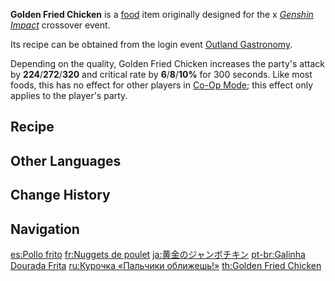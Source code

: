 {{Food Infobox
|id              = 108236
|description     = Fowl that has been seasoned and then fried.
|desc_suspicious = Perhaps the oil temperature was not sufficiently well-controlled, but what should have been a crispy outer skin seems to have gone all soggy, adding to the overall greasiness by at least a few degrees.
|desc_basic      = The golden outer skin has all but sealed the abundant juices into the meat, leading to absolute enjoyment with each bite. The taste at your fingertips will linger in memory far longer than the instant it takes to reduce the meal to nothing but slim bones.
|desc_delicious  = The seasonings were made into a paste and smeared onto the chicken before it was fried at high temperature. The fragrance alone brings the vivid image of crispy skin and tender meat to mind. One bite and the luscious juices begin to flow. Truly irresistible.
|type            = ATK-Boosting Dishes
|effectType      = ATK Up
|effect          = Increases all party members' ATK by (var1) and CRIT Rate by (var2)% for 300s.
|eff_att1        = ATK
|eff_att2        = CRIT Rate
|eff_suspicious1 = 224
|eff_suspicious2 = 6
|eff_basic1      = 272
|eff_basic2      = 8
|eff_delicious1  = 320
|eff_delicious2  = 10
|quality         = 4
|recipe          = [[Outland Gastronomy]] Event
|event           = Outland Gastronomy
|recipe_event    = yes
}}
'''Golden Fried Chicken''' is a [[food]] item originally designed for the {{w|KFC}} x ''[[Genshin Impact]]'' crossover event.

Its recipe can be obtained from the login event [[Outland Gastronomy]].

Depending on the quality, Golden Fried Chicken increases the party's attack by '''224'''/'''272'''/'''320''' and critical rate by '''6'''/'''8'''/'''10%''' for 300 seconds. Like most foods, this has no effect for other players in [[Co-Op Mode]]; this effect only applies to the player's party.

==Recipe==
{{Recipe
|type = Cooking
|Fowl = 4
|Butter = 4
|Pepper = 3
|Flour = 2
|sort = Fowl;Butter;Pepper;Flour
}}

==Other Languages==
{{Other Languages
|en      = Golden Fried Chicken
|zhs     = 大黄金吮指鸡
|zhs_rm  = Dà Huángjīn Shǔnzhǐ Jī
|zhs_tl  = Big Golden Finger-Lickin' Chicken
|zht     = 大黃金脆皮雞
|zht_rm  = Dà Huángjīn Cuìpí Jī
|zht_tl  = Big Golden Crispy Skin Chicken
|ja      = 黄金のジャンボチキン
|ja_rm   = Ougon no Janbo Chikin
|ja_tl   = Golden Jumbo Chicken
|ko      = {{tt|황금|黃金}} 크리스피 치킨
|ko_rm   = Hwanggeum Keuriseupi Chikin
|ko_tl   = Golden Crispy Chicken
|es      = Pollo frito
|es_tl   = Fried Chicken
|fr      = Nuggets de poulet
|fr_tl   = Chicken Nuggets
|ru      = Курочка «Пальчики оближешь!»
|ru_tl   = "You'll Lick Your Fingers!" Chicken
|th      = Golden Fried Chicken
|vi      = Gà Vàng Khổng Lồ
|vi_tl   = Giant Golden Chicken
|de      = Golden frittierte Hühnerhappen
|de_tl   = Golden Fried Chicken Nibbles
|id      = Golden Fried Chicken
|pt      = Galinha Dourada Frita
|pt_tl   = Golden Fried Chicken
|tr      = Çıtır Tavuk
|tr_tl   = 
|it      = Pollo fritto dorato
|it_tl   = Golden Fried Chicken
}}

==Change History==
{{Change History|1.4}}

==Navigation==
{{Food Navbox|type=Event-Exclusive Dishes}}

[[es:Pollo frito]]
[[fr:Nuggets de poulet]]
[[ja:黄金のジャンボチキン]]
[[pt-br:Galinha Dourada Frita]]
[[ru:Курочка «Пальчики оближешь!»]]
[[th:Golden Fried Chicken]]